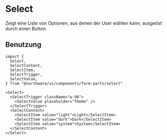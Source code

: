 
<Meta of={SelectStories} />

# Select

Zeigt eine Liste von Optionen, aus denen der User wählen kann, ausgeöst durch einen Button.

<ShadcnDocs path="components/select" />
<ViewSource path="components/form-parts/select.tsx" />

<Canvas of={SelectStories.Default} />

## Benutzung

```tsx
import {
  Select,
  SelectContent,
  SelectItem,
  SelectTrigger,
  SelectValue,
} from "@northware/ui/components/form-parts/select"

<Select>
  <SelectTrigger className="w-96">
    <SelectValue placeholder="Theme" />
  </SelectTrigger>
  <SelectContent>
    <SelectItem value="light">Light</SelectItem>
    <SelectItem value="dark">Dark</SelectItem>
    <SelectItem value="system">System</SelectItem>
  </SelectContent>
</Select>

```
<Stories />